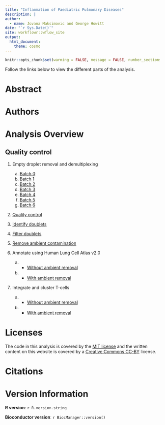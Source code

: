 ```yaml
---
title: "Inflammation of Paediatric Pulmonary Diseases"
description: |
author:
  - name: Jovana Maksimovic and George Howitt
date: "`r Sys.Date()`"
site: workflowr::wflow_site
output:
  html_document: 
    theme: cosmo
---
```


```r
knitr::opts_chunk$set(warning = FALSE, message = FALSE, number_sections = FALSE)
```

Follow the links below to view the different parts of the analysis. 


# Abstract {-}



# Authors {-}


 
# Analysis Overview {-}
## Quality control {-}

1. Empty droplet removal and demultiplexing
    a) [Batch 0](01.0_preprocess_batch0.html)
    b) [Batch 1](01.1_preprocess_batch1.html)
    c) [Batch 2](01.2_preprocess_batch2.html)
    d) [Batch 3](01.3_preprocess_batch3.html)
    e) [Batch 4](01.4_preprocess_batch4.html)
    f) [Batch 5](01.5_preprocess_batch5.html)
    f) [Batch 6](01.6_preprocess_batch6.html)



2. [Quality control](02.0_quality_control.html)


3. [Identify doublets](03.0_identify_doublets.html)


4. [Filter doublets](04.0_filter_doublets.html)


5. [Remove ambient contamination](05.0_remove_ambient.html)



6. Annotate using Human Lung Cell Atlas v2.0
    a)    - [Without ambient removal](06.0_azimuth_annotation.html)
    b)    - [With ambient removal](06.1_azimuth_annotation_decontx.html)



7. Integrate and cluster T-cells
    a)    - [Without ambient removal](07.0_integrate_cluster_t_cells.html)
    b)    - [With ambient removal](07.1_integrate_cluster_t_cells_decontx.html)
    

    

    
# Licenses {-}

The code in this analysis is covered by the [MIT license][mit] and the written
content on this website is covered by a [Creative Commons CC-BY][cc] license.


# Citations {-}



# Version Information  {-}

**R version**: `r R.version.string`

**Bioconductor version**: `r BiocManager::version()`


[mit]: https://choosealicense.com/licenses/mit/ "MIT License"
[cc]: https://choosealicense.com/licenses/cc-by-4.0/ "CC-BY License"

